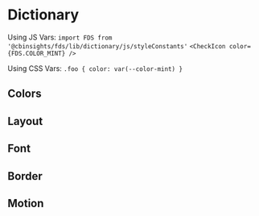 
<Meta title="Design Tokens/Dictionary" />

# Dictionary

Using JS Vars: 
`import FDS from '@cbinsights/fds/lib/dictionary/js/styleConstants'`
`<CheckIcon color={FDS.COLOR_MINT} />`

Using CSS Vars:
`.foo { color: var(--color-mint) }`

## Colors

<Story name="Colors">
  <ColorSwatchWrapper>
      <ColorSwatch hex="404040" cssVar="var(--color-charcoal)" jsVar="COLOR_CHARCOAL" />
      <ColorSwatch hex="757575" cssVar="var(--color-slate)" jsVar="COLOR_SLATE" />
      <ColorSwatch hex="a2a0a0" cssVar="var(--color-gray)" jsVar="COLOR_GRAY" />
      <ColorSwatch hex="c2bfbf" cssVar="var(--color-silver)" jsVar="COLOR_SILVER" />
      <ColorSwatch hex="d6d4d4" cssVar="var(--color-timberwolf)" jsVar="COLOR_TIMBERWOLF" />
      <ColorSwatch hex="f2f2f2" cssVar="var(--color-lightGray)" jsVar="COLOR_LIGHT_GRAY" />
      <ColorSwatch hex="ffffff" cssVar="var(--color-white)" jsVar="COLOR_WHITE" />
      <ColorSwatch hex="003366" cssVar="var(--color-navy)" jsVar="COLOR_NAVY" />
      <ColorSwatch hex="006699" cssVar="var(--color-blue)" jsVar="COLOR_BLUE" />
      <ColorSwatch hex="4cabce" cssVar="var(--color-aqua)" jsVar="COLOR_AQUA" />
      <ColorSwatch hex="bbdbe5" cssVar="var(--color-sky)" jsVar="COLOR_SKY" />
      <ColorSwatch hex="f1f5f7" cssVar="var(--color-haze)" jsVar="COLOR_HAZE" />
      <ColorSwatch hex="e5323e" cssVar="var(--color-red)" jsVar="COLOR_RED" />
      <ColorSwatch hex="ff6633" cssVar="var(--color-orange)" jsVar="COLOR_ORANGE" />
      <ColorSwatch hex="f9a862" cssVar="var(--color-sienna)" jsVar="COLOR_SIENNA" />
      <ColorSwatch hex="fcc89a" cssVar="var(--color-sand)" jsVar="COLOR_SAND" />
      <ColorSwatch hex="00986b" cssVar="var(--color-green)" jsVar="COLOR_GREEN" />
      <ColorSwatch hex="70c390" cssVar="var(--color-mint)" jsVar="COLOR_MINT" />
      <ColorSwatch hex="a02385" cssVar="var(--color-purple)" jsVar="COLOR_PURPLE" />
      <ColorSwatch hex="d772ad" cssVar="var(--color-violet)" jsVar="COLOR_VIOLET" />
  </ColorSwatchWrapper>
</Story>

## Layout

<Story name="Layout">
  <DictionaryTableLayout
    data={[
        {
          cssVar: 'var(--media-xs)',
          jsVar: 'MEDIA_XS',
          value: "18px",
        },
        {
          cssVar: 'var(--media-s)',
          jsVar: 'MEDIA_S',
          value: "24px",
        },
        {
          cssVar: 'var(--media-m)',
          jsVar: 'MEDIA_M',
          value: "34px",
        },
        {
          cssVar: 'var(--media-l)',
          jsVar: 'MEDIA_L',
          value: "50px",
        },
        {
          cssVar: 'var(--media-xl)',
          jsVar: 'MEDIA_XL',
          value: "72px",
        },
        {
          cssVar: 'var(--space-double)',
          jsVar: 'SPACE_DOUBLE',
          value: "32px",
        },
        {
          cssVar: 'var(--space-default)',
          jsVar: 'SPACE_DEFAULT',
          value: "16px",
        },
        {
          cssVar: 'var(--space-half)',
          jsVar: 'SPACE_HALF',
          value: "8px",
        },
        {
          cssVar: 'var(--zindex-navigation)',
          jsVar: 'ZINDEX_NAVIGATION',
          value: "10",
        },
        {
          cssVar: 'var(--zindex-popover)',
          jsVar: 'ZINDEX_POPOVER',
          value: "20",
        },
        {
          cssVar: 'var(--zindex-shim)',
          jsVar: 'ZINDEX_SHIM',
          value: "30",
        },
        {
          cssVar: 'var(--zindex-modal)',
          jsVar: 'ZINDEX_MODAL',
          value: "40",
        },
        {
          cssVar: 'var(--zindex-crazy)',
          jsVar: 'ZINDEX_CRAZY',
          value: "50",
        },
    ]} 
  />
</Story>


## Font

<Story name="Font">
  <DictionaryTableLayout
    data={[
        {
          cssVar: 'var(--font-color-link)',
          jsVar: 'FONT_COLOR_LINK',
          value: "#006699",
        },
        {
          cssVar: 'var(--font-color-linkInverted)',
          jsVar: 'FONT_COLOR_LINK_INVERTED',
          value: "#4cabce",
        },
        {
          cssVar: 'var(--font-color-heading)',
          jsVar: 'FONT_COLOR_HEADING',
          value: "#404040",
        },
        {
          cssVar: 'var(--font-color-primary)',
          jsVar: 'FONT_COLOR_PRIMARY',
          value: "rgba(64, 64, 64, 0.87)",
        },
        {
          cssVar: 'var(--font-color-secondary)',
          jsVar: 'FONT_COLOR_SECONDARY',
          value: "rgba(64, 64, 64, 0.60)",
        },
        {
          cssVar: 'var(--font-color-hint)',
          jsVar: 'FONT_COLOR_HINT',
          value: "rgba(64, 64, 64, 0.38)",
        },
        {
          cssVar: 'var(--font-color-headingInverted)',
          jsVar: 'FONT_COLOR_HEADING_INVERTED',
          value: "#ffffff",
        },
        {
          cssVar: 'var(--font-color-primaryInverted)',
          jsVar: 'FONT_COLOR_PRIMARY_INVERTED',
          value: "rgba(255, 255, 255, 0.87)",
        },
        {
          cssVar: 'var(--font-color-secondaryInverted)',
          jsVar: 'FONT_COLOR_SECONDARY_INVERTED',
          value: "rgba(255, 255, 255, 0.60)",
        },
        {
          cssVar: 'var(--font-color-hintInverted)',
          jsVar: 'FONT_COLOR_HINT_INVERTED',
          value: "rgba(255, 255, 255, 0.38)",
        },
        {
          cssVar: 'var(--font-color-error)',
          jsVar: 'FONT_COLOR_ERROR',
          value: "#e5323e",
        },
        {
          cssVar: 'var(--font-color-success)',
          jsVar: 'FONT_COLOR_SUCCESS',
          value: "#00986b",
        },
        {
          cssVar: 'var(--font-color-errorInverted)',
          jsVar: 'FONT_COLOR_ERROR_INVERTED',
          value: "#e5323e",
        },
        {
          cssVar: 'var(--font-color-successInverted)',
          jsVar: 'FONT_COLOR_SUCCESS_INVERTED',
          value: "#70c390",
        },
        {
          cssVar: 'var(--font-family-condensed)',
          jsVar: 'FONT_FAMILY_CONDENSED',
          value: "'Roboto Condensed', 'Helvetica Neue', Helvetica, 'Segoe UI', Arial, sans-serif",
        },
        {
          cssVar: 'var(--font-family-default)',
          jsVar: 'FONT_FAMILY_DEFAULT',
          value: "Roboto, 'Helvetica Neue', Helvetica, 'Segoe UI', Arial, sans-serif",
        },
        {
          cssVar: 'var(--font-family-mono)',
          jsVar: 'FONT_FAMILY_MONO',
          value: "Monaco, Consolas, monospace",
        },
        {
          cssVar: 'var(--font-lineHeight-bigText)',
          jsVar: 'FONT_LINE_HEIGHT_BIG_TEXT',
          value: "1.2",
        },
        {
          cssVar: 'var(--font-lineHeight-default)',
          jsVar: 'FONT_LINE_HEIGHT_DEFAULT',
          value: "1.5",
        },
        {
          cssVar: 'var(--font-lineHeight-smallText)',
          jsVar: 'FONT_LINE_HEIGHT_SMALL_TEXT',
          value: "1.8",
        },
        {
          cssVar: 'var(--font-size-xs)',
          jsVar: 'FONT_SIZE_XS',
          value: "10px",
        },
        {
          cssVar: 'var(--font-size-s)',
          jsVar: 'FONT_SIZE_S',
          value: "12px",
        },
        {
          cssVar: 'var(--font-size-m)',
          jsVar: 'FONT_SIZE_M',
          value: "14px",
        },
        {
          cssVar: 'var(--font-size-default)',
          jsVar: 'FONT_SIZE_DEFAULT',
          value: "14px",
        },
        {
          cssVar: 'var(--font-size-l)',
          jsVar: 'FONT_SIZE_L',
          value: "16px",
        },
        {
          cssVar: 'var(--font-size-xl)',
          jsVar: 'FONT_SIZE_XL',
          value: "20px",
        },
        {
          cssVar: 'var(--font-size-2xl)',
          jsVar: 'FONT_SIZE_2XL',
          value: "24px",
        },
        {
          cssVar: 'var(--font-size-3xl)',
          jsVar: 'FONT_SIZE_3XL',
          value: "32px",
        },
        {
          cssVar: 'var(--font-size-4xl)',
          jsVar: 'FONT_SIZE_4XL',
          value: "38px",
        },
        {
          cssVar: 'var(--font-weight-default)',
          jsVar: 'FONT_WEIGHT_DEFAULT',
          value: "400",
        },
        {
          cssVar: 'var(--font-weight-medium)',
          jsVar: 'FONT_WEIGHT_MEDIUM',
          value: "500",
        },
        {
          cssVar: 'var(--font-weight-bold)',
          jsVar: 'FONT_WEIGHT_BOLD',
          value: "700",
        },
    ]} 
  />
</Story>

## Border

<Story name="Border">
  <DictionaryTableLayout
    data={[
        {
          cssVar: 'var(--border-color-input)',
          jsVar: 'BORDER_COLOR_INPUT',
          value: "rgba(64, 64, 64, 0.24)",
        },
        {
          cssVar: 'var(--border-color-focusRing)',
          jsVar: 'BORDER_COLOR_FOCUS_RING',
          value: "rgba(76, 171, 206, 0.6)",
        },
        {
          cssVar: 'var(--border-radius-default)',
          jsVar: 'BORDER_RADIUS_DEFAULT',
          value: "4px",
        },
    ]} 
  />
</Story>

## Motion

<Story name="Motion">
  <DictionaryTableLayout
    data={[
        {
          cssVar: 'var(--motion-easing-default)',
          jsVar: 'MOTION_EASING_DEFAULT',
          value: "cubic-bezier(0.4, 0, 0.2, 1)",
        },
        {
          cssVar: 'var(--motion-easing-decelerate)',
          jsVar: 'MOTION_EASING_DECELERATE',
          value: "cubic-bezier(0, 0, 0.2, 1)",
        },
        {
          cssVar: 'var(--motion-easing-accelerate)',
          jsVar: 'MOTION_EASING_ACCELERATE',
          value: "cubic-bezier(0.4, 0, 1, 1)",
        },
    ]} 
  />
</Story>
